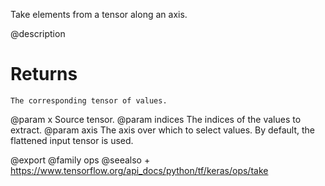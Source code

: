 Take elements from a tensor along an axis.

@description

# Returns
    The corresponding tensor of values.

@param x Source tensor.
@param indices The indices of the values to extract.
@param axis The axis over which to select values. By default, the
    flattened input tensor is used.

@export
@family ops
@seealso
+ <https://www.tensorflow.org/api_docs/python/tf/keras/ops/take>
